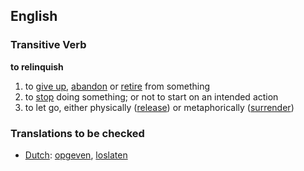 ==English==
===Transitive Verb===
'''to relinquish'''
# to [[give up]], [[abandon]] or [[retire]] from something
# to [[stop]] doing something; or not to start on an intended action
# to let go, either physically ([[release]]) or metaphorically ([[surrender]])

===Translations to be checked===
* [[Dutch]]: [[opgeven]], [[loslaten]]